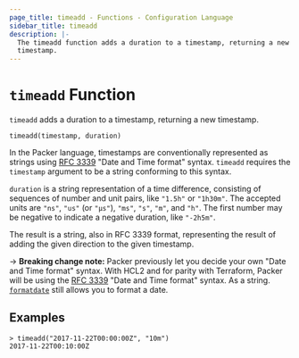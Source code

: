 ```yaml
---
page_title: timeadd - Functions - Configuration Language
sidebar_title: timeadd
description: |-
  The timeadd function adds a duration to a timestamp, returning a new
  timestamp.
---
```


# `timeadd` Function

`timeadd` adds a duration to a timestamp, returning a new timestamp.

```hcl
timeadd(timestamp, duration)
```

In the Packer language, timestamps are conventionally represented as
strings using [RFC 3339](https://tools.ietf.org/html/rfc3339)
"Date and Time format" syntax. `timeadd` requires the `timestamp` argument
to be a string conforming to this syntax.

`duration` is a string representation of a time difference, consisting of
sequences of number and unit pairs, like `"1.5h"` or `"1h30m"`. The accepted
units are `"ns"`, `"us"` (or `"µs"`), `"ms"`, `"s"`, `"m"`, and `"h"`. The first
number may be negative to indicate a negative duration, like `"-2h5m"`.

The result is a string, also in RFC 3339 format, representing the result
of adding the given direction to the given timestamp.

-> **Breaking change note:** Packer previously let you decide your own "Date
and Time format" syntax. With HCL2 and for parity with Terraform, Packer will
be using the [RFC 3339](https://tools.ietf.org/html/rfc3339) "Date and Time
format" syntax. As a string. [`formatdate`](/docs/hcl2/functions/datetime/formatdate) still allows you
to format a date.

## Examples

```shell-session
> timeadd("2017-11-22T00:00:00Z", "10m")
2017-11-22T00:10:00Z
```
